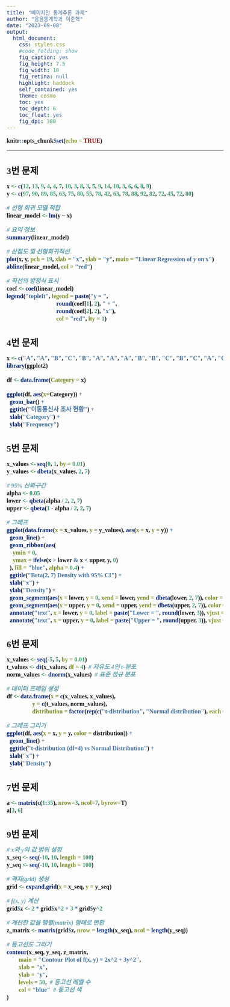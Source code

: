 ```yaml
---
title: "베이지안 통계추론 과제"
author: "응용통계학과 이준혁"
date: "2023-09-08"
output:
  html_document:
    css: styles.css
    #code_folding: show
    fig_caption: yes
    fig_height: 7.5
    fig_width: 10
    fig_retina: null
    highlight: haddock
    self_contained: yes
    theme: cosmo
    toc: yes
    toc_depth: 6
    toc_float: yes
    fig_dpi: 300
---
```


```r
knitr::opts_chunk$set(echo = TRUE)
```
<style type="text/css">
  body, td {
     font-size: 16px;
     font-family: 맑은 고딕
  }
  code.r{
    font-size: 16px;
    font-weight: bold;
    font-family: 맑은 고딕
  }
  pre {
    font-size: 14px
    font-family: 맑은 고딕
  }
  h1,h2,h3,h4,h5,h6{
    font-family: 맑은 고딕;
    font-weight: bold;
  }
  h1{
    font-size: 18pt;
  }
  h2{
    font-size: 16pt;
  }
  h3{
    font-size: 14pt;
  }
</style>


---

# 3번 문제
```r
x <- c(12, 13, 9, 4, 4, 7, 10, 3, 8, 3, 5, 9, 14, 10, 3, 6, 6, 8, 9)
y <- c(97, 90, 89, 85, 63, 75, 80, 55, 78, 42, 63, 78, 88, 92, 82, 72, 45, 72, 80)

# 선형 회귀 모델 적합
linear_model <- lm(y ~ x)

# 요약 정보
summary(linear_model)

# 산점도 및 선형회귀직선
plot(x, y, pch = 19, xlab = "x", ylab = "y", main = "Linear Regression of y on x")
abline(linear_model, col = "red")

# 직선의 방정식 표시
coef <- coef(linear_model)
legend("topleft", legend = paste("y = ",
                                 round(coef[1], 2), " + ",
                                 round(coef[2], 2), "x"),
                                 col = "red", lty = 1)

```

# 4번 문제
```r
x <- c("A", "A", "B", "C", "B", "A", "A", "A", "B", "B", "C", "B", "C", "A", "C", "B", "A", "C", "C", "B", "A", "A", "B", "A", "C", "B", "A", "B", "B", "A")
library(ggplot2)

df <- data.frame(Category = x)

ggplot(df, aes(x=Category)) +
  geom_bar() +
  ggtitle("이동통신사 조사 현황") +
  xlab("Category") +
  ylab("Frequency")

```

# 5번 문제
```r
x_values <- seq(0, 1, by = 0.01)
y_values <- dbeta(x_values, 2, 7)

# 95% 신뢰구간
alpha <- 0.05
lower <- qbeta(alpha / 2, 2, 7)
upper <- qbeta(1 - alpha / 2, 2, 7)

# 그래프
ggplot(data.frame(x = x_values, y = y_values), aes(x = x, y = y)) +
  geom_line() +
  geom_ribbon(aes(
    ymin = 0,
    ymax = ifelse(x > lower & x < upper, y, 0)
  ), fill = "blue", alpha = 0.4) +
  ggtitle("Beta(2, 7) Density with 95% CI") +
  xlab("x") +
  ylab("Density") +
  geom_segment(aes(x = lower, y = 0, xend = lower, yend = dbeta(lower, 2, 7)), color = "red", linetype = "dashed") +
  geom_segment(aes(x = upper, y = 0, xend = upper, yend = dbeta(upper, 2, 7)), color = "red", linetype = "dashed") +
  annotate("text", x = lower, y = 0, label = paste("Lower = ", round(lower, 3)), vjust = -1) +
  annotate("text", x = upper, y = 0, label = paste("Upper = ", round(upper, 3)), vjust = -1)

```

# 6번 문제
```r
x_values <- seq(-5, 5, by = 0.01)
t_values <- dt(x_values, df = 4)  # 자유도 4인 t-분포
norm_values <- dnorm(x_values)  # 표준 정규 분포

# 데이터 프레임 생성
df <- data.frame(x = c(x_values, x_values),
                 y = c(t_values, norm_values),
                 distribution = factor(rep(c("t-distribution", "Normal distribution"), each = length(x_values))))

# 그래프 그리기
ggplot(df, aes(x = x, y = y, color = distribution)) +
  geom_line() +
  ggtitle("t-distribution (df=4) vs Normal Distribution") +
  xlab("x") +
  ylab("Density")
```

# 7번 문제
```r
a <- matrix(c(1:35), nrow=3, ncol=7, byrow=T)
a[3, 6]
```

# 9번 문제
```r
# x와 y의 값 범위 설정
x_seq <- seq(-10, 10, length = 100)
y_seq <- seq(-10, 10, length = 100)

# 격자(grid) 생성
grid <- expand.grid(x = x_seq, y = y_seq)

# f(x, y) 계산
grid$z <- 2 * grid$x^2 + 3 * grid$y^2

# 계산한 값을 행렬(matrix) 형태로 변환
z_matrix <- matrix(grid$z, nrow = length(x_seq), ncol = length(y_seq))

# 등고선도 그리기
contour(x_seq, y_seq, z_matrix,
        main = "Contour Plot of f(x, y) = 2x^2 + 3y^2",
        xlab = "x",
        ylab = "y",
        levels = 50,  # 등고선 레벨 수
        col = "blue"  # 등고선 색
)

```

